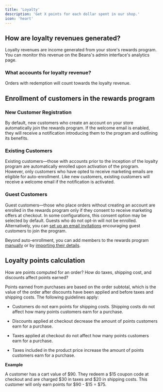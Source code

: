 ```yaml
---
title: 'Loyalty'
description: 'Get X points for each dollar spent in our shop.'
icon: 'heart'
---
```


## How are loyalty revenues generated?

Loyalty revenues are income generated from your store's rewards program. You can monitor
this revenue on the Beans's admin interface's analytics page.

### What accounts for loyalty revenue?

Orders with redemption will count towards the loyalty revenue.

## Enrollment of customers in the rewards program

### New Customer Registration

By default, new customers who create an account on your store automatically join the rewards
program. If the welcome email is enabled, they will receive a notification introducing them
to the program and outlining its benefits.

### Existing Customers

Existing customers—those with accounts prior to the inception of the loyalty program are
automatically enrolled upon activation of the program. However, only customers who have
opted to receive marketing emails are eligible for auto-enrollment. Like new customers,
existing customers will receive a welcome email if the notification is activated.

### Guest Customers

Guest customers—those who place orders without creating an account are enrolled in the
rewards program only if they consent to receive marketing offers at checkout. In some
configurations, this consent option may be selected by default.
Guests who do not opt-in will not be enrolled. Alternatively, you can
[set up an email invitations](https://docs.trybeans.com/manage/admin/rules) encouraging
guest customers to join the program.

Beyond auto-enrollment, you can add members to the rewards program
[manually](https://docs.trybeans.com/manage/admin/members#add-a-member) or by
[importing their details](https://docs.trybeans.com/manage/admin/members#import-members).

## Loyalty points calculation

How are points computed for an order? How do taxes, shipping cost, and discounts affect points
earned?

Points earned from purchases are based on the order subtotal, which is the value of the order
after discounts have been applied and before taxes and shipping costs. The following guidelines apply:

- Customers do not earn points for shipping costs. Shipping costs do not affect how many
  points customers earn for a purchase.

- Discounts applied at checkout decrease the amount of points customers earn for a purchase.

- Taxes applied at checkout do not affect how many points customers earn for a purchase.

- Taxes included in the product price increase the amount of points customers earn for a purchase.

**Example**

A customer has a cart value of \$90. They redeem a \$15 coupon code at checkout and are charged
\$30 in taxes and \$20 in shipping costs. This customer will only earn points for \$90 - \$15 = \$75.
